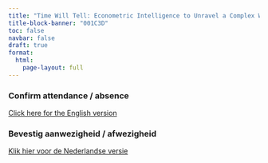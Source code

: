```yaml
---
title: "Time Will Tell: Econometric Intelligence to Unravel a Complex World"
title-block-banner: "001C3D"
toc: false
navbar: false
draft: true
format: 
  html:
    page-layout: full
---
```


### Confirm attendance / absence

[Click here for the English version](https://maastrichtuniversity.eu.qualtrics.com/jfe/form/SV_eWi6asEuliVVoX4?Q_Language=EN)

### Bevestig aanwezigheid / afwezigheid

[Klik hier voor de Nederlandse versie](https://maastrichtuniversity.eu.qualtrics.com/jfe/form/SV_eWi6asEuliVVoX4Q_Language=NL)

